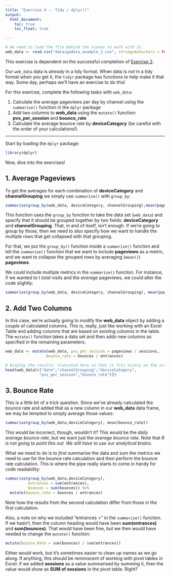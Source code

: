```yaml
---
title: "Exercise 4 -- Tidy / dplyr()"
output:
  html_document:
    toc: true
    toc_float: true

---
```


```r
# We need to load the file behind the scenes to work with it.
web_data <- read.csv("data/gadata_example_2.csv", stringsAsFactors = FALSE)
```

This exercise is dependent on the successful completion of [Exercise 2](exercise2-io.html).

Our `web_data` data is _already_ in a tidy format. When data is _not_ in a tidy format when you get it, the `tidyr` package has functions to help make it that way. Some day, perhaps we'll have an exercise to do this!

For this exercise, complete the following tasks with `web_data`:

1. Calculate the average pageviews per day by channel using the `summarise()` function in the `dplyr` package
2. Add two columns to **web_data** using the `mutate()` function: **pvs_per_session** and **bounce_rate**
3. Calculate the average bounce rate by **deviceCategory** (be careful with the order of your calculations!).
  
-------------

Start by loading the `dplyr` package:
```r
library(dplyr)
```
Now, dive into the exercises!

## 1. Average Pageviews
To get the averages for each combination of **deviceCategory** and **channelGrouping** we simply use `summarise()` with `group_by`:
```r
summarise(group_by(web_data, deviceCategory, channelGrouping),mean(pageviews))
```

This function uses the `group_by` function to take the data set (`web_data`) and specify that it should be grouped together by two fields: **deviceCategory** and **channelGrouping**. That, in and of itself, isn't enough. If we're going to group by those, then we need to also specify how we want to handle the multiple rows that get collapsed with that grouping.

For that, we put the `group_by()` function inside a `summarise()` function and tell the `summarise()` function that we want to include **pageviews** as a metric, and we want to collapse the grouped rows by averaging (`mean()`) **pageviews**.

We _could_ include multiple metrics in the `summarise()` function. For instance, if we wanted to t _total_ visits and the _average_ pageviews, we could alter the code slightly:

```r
summarise(group_by(web_data, deviceCategory, channelGrouping), mean(pageviews),sum(sessions))
```

## 2. Add Two Columns
In this case, we're actually going to modify the **web_data** object by adding a couple of calculated columns. This is, really, just like working with an Excel Table and adding columns that are based on existing columns in the table. The `mutate()` function takes a data set and then adds new columns as specified in the remaining parameters:

```r
web_data <- mutate(web_data, pvs_per_session = pageviews / sessions, 
                  bounce_rate = bounces / entrances)

# Display the results: truncated here so that it fits nicely on the screen
head(web_data[c("date","channelGrouping","deviceCategory",
               "pvs_per_session","bounce_rate")])
```

## 3. Bounce Rate
This is a little bit of a trick question. Since we've already calculated the bounce rate and added that as a new column in our **web_data** data frame, we may be tempted to simply average those values:
```r
summarise(group_by(web_data,deviceCategory), mean(bounce_rate))
```
This would be incorrect, though, wouldn't it? This would be the _daily average bounce rate_, but we want just the _average bounce rate_. Note that _R is not going to point this out. We still have to use our analytical brains_.

What we need to do is to _first_ summarise the data and sum the metrics we need to use for the bounce rate calculation and _then_ perform the bounce rate calculation. This is where the pipe really starts to come in handy for code readability:
```r
summarise(group_by(web_data,deviceCategory), 
          entrances = sum(entrances), 
          bounces = sum(bounces)) %>%
  mutate(bounce_rate = bounces / entrances)
```
Note how the results from the second calculation differ from those in the first calculation.

Also, a note on why we included "entrances =" in the `summarise()` function. If we hadn't, then the column heading would have been **sum(entrances)** and **sum(bounces)**. That would have been fine, but we then would have needed to change the `mutate()` function:
```r
mutate(bounce_Rate = sum(bounces) / sum(entrances))
```

Either would work, but it's sometimes easier to clean up names as we go along. If anything, this should be reminiscent of working with pivot tables in Excel: if we added **sessions** as a value summarised by summing it, then the value would show as **SUM of sessions** in the pivot table. Right?